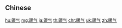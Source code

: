 {{also|暖氣}}
==Chinese==
{{zh-see|暖氣}}

[[hu:暖气]]
[[mg:暖气]]
[[ja:暖气]]
[[th:暖气]]
[[chr:暖气]]
[[uk:暖气]]
[[zh:暖气]]